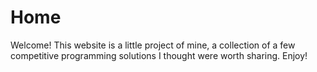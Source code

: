 # Home
Welcome! This website is a little project of mine, a collection of a few competitive programming solutions I thought were worth sharing. Enjoy!